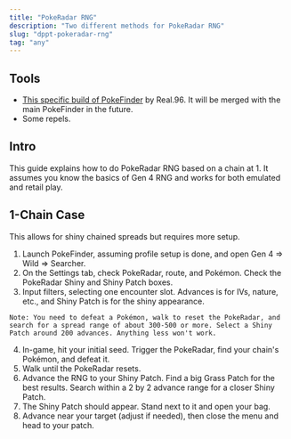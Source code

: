 ```yaml
---
title: "PokeRadar RNG"
description: "Two different methods for PokeRadar RNG"
slug: "dppt-pokeradar-rng"
tag: "any"
---
```


## Tools

- [This specific build of PokeFinder](https://mega.nz/file/cwY10TqT#qZxPCoSMGo64Xrw6TdAywqbBeUOk0il53MavrFqKr0Q) by Real.96. It will be merged with the main PokeFinder in the future.
- Some repels.

## Intro

This guide explains how to do PokeRadar RNG based on a chain at 1. It assumes you know the basics of Gen 4 RNG and works for both emulated and retail play.

## 1-Chain Case

This allows for shiny chained spreads but requires more setup.

1. Launch PokeFinder, assuming profile setup is done, and open Gen 4 => Wild => Searcher.
2. On the Settings tab, check PokeRadar, route, and Pokémon. Check the PokeRadar Shiny and Shiny Patch boxes.
3. Input filters, selecting one encounter slot. Advances is for IVs, nature, etc., and Shiny Patch is for the shiny appearance.

```
Note: You need to defeat a Pokémon, walk to reset the PokeRadar, and search for a spread range of about 300-500 or more. Select a Shiny Patch around 200 advances. Anything less won't work.
```

4. In-game, hit your initial seed. Trigger the PokeRadar, find your chain's Pokémon, and defeat it.
5. Walk until the PokeRadar resets.
6. Advance the RNG to your Shiny Patch. Find a big Grass Patch for the best results. Search within a 2 by 2 advance range for a closer Shiny Patch.
7. The Shiny Patch should appear. Stand next to it and open your bag.
8. Advance near your target (adjust if needed), then close the menu and head to your patch.
